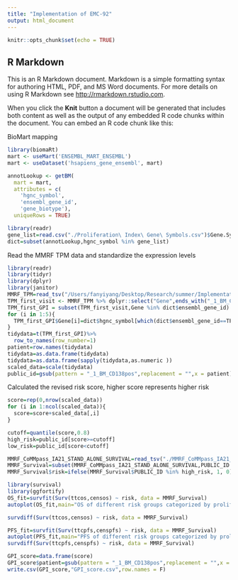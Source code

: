 ```yaml
---
title: "Implementation of EMC-92"
output: html_document
---
```


```r
knitr::opts_chunk$set(echo = TRUE)
```

## R Markdown

This is an R Markdown document. Markdown is a simple formatting syntax for authoring HTML, PDF, and MS Word documents. For more details on using R Markdown see <http://rmarkdown.rstudio.com>.

When you click the **Knit** button a document will be generated that includes both content as well as the output of any embedded R code chunks within the document. You can embed an R code chunk like this:


BioMart mapping
```r
library(biomaRt) 
mart <- useMart('ENSEMBL_MART_ENSEMBL')
mart <- useDataset('hsapiens_gene_ensembl', mart)

annotLookup <- getBM(
  mart = mart,
  attributes = c(
    'hgnc_symbol',
    'ensembl_gene_id',
    'gene_biotype'),
  uniqueRows = TRUE)
```

```r
library(readr)
gene_list=read.csv("./Proliferation\ Index\ Gene\ Symbols.csv")$Gene.Symbol
dict=subset(annotLookup,hgnc_symbol %in% gene_list)
```


Read the MMRF TPM data and standardize the expression levels
```r
library(readr)
library(tidyr)
library(dplyr)
library(janitor)
MMRF_TPM=read_tsv("/Users/fanyiyang/Desktop/Research/summer/Implementation\ of\ risk\ models/MMRF_TPM.tsv")
TPM_first_visit <- MMRF_TPM %>% dplyr::select("Gene",ends_with("_1_BM_CD138pos"))
TPM_first_GPI = subset(TPM_first_visit,Gene %in% dict$ensembl_gene_id)
for (i in 1:5){
  TPM_first_GPI$Gene[i]=dict$hgnc_symbol[which(dict$ensembl_gene_id==TPM_first_GPI$Gene[i])]
}
tidydata=t(TPM_first_GPI)%>%
  row_to_names(row_number=1)
patient=row.names(tidydata)
tidydata=as.data.frame(tidydata)
tidydata=as.data.frame(sapply(tidydata,as.numeric ))
scaled_data=scale(tidydata)
public_id=gsub(pattern = "_1_BM_CD138pos",replacement = "",x = patient)
```

Calculated the revised risk score, higher score represents higher risk
```r
score=rep(0,nrow(scaled_data))
for (i in 1:ncol(scaled_data)){
  score=score+scaled_data[,i]
}
```

```r
cutoff=quantile(score,0.8)
high_risk=public_id[score>=cutoff]
low_risk=public_id[score<cutoff]
```


```r
MMRF_CoMMpass_IA21_STAND_ALONE_SURVIVAL=read_tsv("./MMRF_CoMMpass_IA21_STAND_ALONE_SURVIVAL.tsv")
MMRF_Survival=subset(MMRF_CoMMpass_IA21_STAND_ALONE_SURVIVAL,PUBLIC_ID %in% high_risk | PUBLIC_ID %in% low_risk)
MMRF_Survival$risk=ifelse(MMRF_Survival$PUBLIC_ID %in% high_risk, 1, 0) #risk=1 represents high risk
```

```r
library(survival)
library(ggfortify)
OS_fit=survfit(Surv(ttcos,censos) ~ risk, data = MMRF_Survival)
autoplot(OS_fit,main="OS of different risk groups categorized by proliferation index")
```
```r
survdiff(Surv(ttcos,censos) ~ risk, data = MMRF_Survival)
```


```r
PFS_fit=survfit(Surv(ttcpfs,censpfs) ~ risk, data = MMRF_Survival)
autoplot(PFS_fit,main="PFS of different risk groups categorized by proliferation index")
survdiff(Surv(ttcpfs,censpfs) ~ risk, data = MMRF_Survival)
```
```r
GPI_score=data.frame(score)
GPI_score$patient=gsub(pattern = "_1_BM_CD138pos",replacement = "",x = patient)
write.csv(GPI_score,"GPI_score.csv",row.names = F)
```
